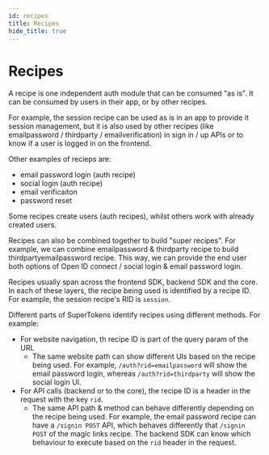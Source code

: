 ```yaml
---
id: recipes
title: Recipes
hide_title: true
---
```


# Recipes
A recipe is one independent auth module that can be consumed "as is". It can be consumed by users in their app, or by other recipes.

For example, the session recipe can be used as is in an app to provide it session management, but it is also used by other recipes (like emailpassword / thirdparty / emailverification) in sign in / up APIs or to know if a user is logged in on the frontend.

Other examples of recieps are:
- email password login (auth recipe)
- social login (auth recipe)
- email verificaiton
- password reset

Some recipes create users (auth recipes), whilst others work with already created users.

Recipes can also be combined together to build "super recipes". For example, we can combine emailpassword & thirdparty recipe to build thirdpartyemailpassword recipe. This way, we can provide the end user both options of Open ID connect / social login & email password login.

Recipes usually span across the frontend SDK, backend SDK and the core. In each of these layers, the recipe being used is identified by a recipe ID. For example, the session recipe's RID is `session`.

Different parts of SuperTokens identify recipes using different methods. For example:
- For website navigation, th recipe ID is part of the query param of the URL
    - The same website path can show different UIs based on the recipe being used. For example, `/auth?rid=emailpassword` will show the email password login, whereas `/auth?rid=thirdparty` will show the social login UI.
- For API calls (backend or to the core), the recipe ID is a header in the request with the key `rid`.
    - The same API path & method can behave differently depending on the recipe being used. For example, the email password recipe can have a `/signin POST` API, which behaves differently that `/signin POST` of the magic links recipe. The backend SDK can know which behaviour to execute based on the `rid` header in the request.